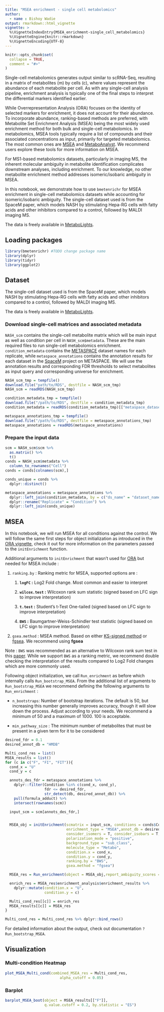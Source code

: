 ```yaml
---
title: "MSEA enrichment - single cell metabolomics"
author:
  - name : Bishoy Wadie
output: rmarkdown::html_vignette
vignette: >
  %\VignetteIndexEntry{MSEA_enrichment-single_cell_metabolomics}
  %\VignetteEngine{knitr::rmarkdown}
  %\VignetteEncoding{UTF-8}
---
```


```r
knitr::opts_chunk$set(
  collapse = TRUE,
  comment = "#>"
)
```

Single-cell metabolomics generates output similar to scRNA-Seq, resulting in a matrix of metabolites (m) by cells (c), where values represent the abundance of each metabolite per cell. As with any single-cell analysis pipeline, enrichment analysis is typically one of the final steps to interpret the differential markers identified earlier.

While Overrepresentation Analysis (ORA) focuses on the identity of selected markers for enrichment, it does not account for their abundance. To incorporate abundance, ranking-based methods are preferred, with Metabolite Set Enrichment Analysis (MSEA) being the most widely used enrichment method for both bulk and single-cell metabolomics. In metabolomics, MSEA tools typically require a list of compounds and their associated concentrations as input, primarily for targeted metabolomics. The most common ones are [MSEA](https://academic.oup.com/nar/article/38/suppl_2/W71/1101310) and [MetaboAnalyst](https://www.metaboanalyst.ca/). We recommend users explore these tools for more information on MSEA.

For MS1-based metabolomics datasets, particularly in imaging MS, the inherent molecular ambiguity in metabolite identification complicates downstream analyses, including enrichment. To our knowledge, no other metabolite enrichment method addresses isomeric/isobaric ambiguity in MSEA.

In this notebook, we demonstrate how to use `bmetenrichr` for MSEA enrichment in single-cell metabolomics datasets while accounting for isomeric/isobaric ambiguity. The single-cell dataset used is from the SpaceM paper, which models NASH by stimulating Hepa-RG cells with fatty acids and other inhibitors compared to a control, followed by MALDI imaging MS.

The data is freely available in [MetaboLights](https://www.ebi.ac.uk/metabolights/editor/MTBLS78/descriptors).

## Loading packages

```r
library(bmetenrichr) #TODO change package name
library(dplyr)
library(tidyr)
library(ggplot2)
```

## Dataset

The single-cell dataset used is from the SpaceM paper, which models NASH by stimulating Hepa-RG cells with fatty acids and other inhibitors compared to a control, followed by MALDI imaging MS.

The data is freely available in [MetaboLights](https://www.ebi.ac.uk/metabolights/editor/MTBLS78/descriptors).

### Download single-cell matrices and associated metadata

`NASH_scm` contains the single-cell metabolite matrix which will be main input as well as condition per cell in `NASH_scm$metadata`. These are the main required files to run single-cell metabolomics enrichment. `condition_metadata` contains the [METASPACE](https://metaspace2020.eu/) dataset names for each replicate, while `metaspace_annotations` contains the annotation results for each dataset in the [SpaceM](https://metaspace2020.eu/project/Rappez_2021_SpaceM?tab=datasets) project on METASPACE. We will use the annotation results and corresponding FDR thresholds to select metabolites as input query and corresponding universe for enrichment.

```r
NASH_scm_tmp = tempfile()
download.file("path/to/RDS", destfile = NASH_scm_tmp)
NASH_scm = readRDS(NASH_scm_tmp)

condition_metadata_tmp = tempfile()
download.file("/path/to/RDS", destfile = condition_metadata_tmp)
condition_metadata = readRDS(condition_metadata_tmp)[["metaspace_dataset_names"]]

metaspace_annotations_tmp = tempfile()
download.file("/path/to/RDS", destfile = metaspace_annotations_tmp)
metaspace_annotations = readRDS(metaspace_annotations)

```

### Prepare the input data

```r
scm = NASH_scm$scm %>% 
  as.matrix() %>% 
  t()
conds = NASH_scm$metadata %>%
  column_to_rownames("Cell")
conds = conds[colnames(scm),]

conds_unique = conds %>% 
  dplyr::distinct()

metaspace_annotations = metaspace_annotations %>% 
  dplyr::left_join(condition_metadata, by = c("ds_name" = "dataset_name")) %>%
  dplyr::rename("Replicate" = "Condition") %>%
  dplyr::left_join(conds_unique)

```

## MSEA

In this notebook, we will run MSEA for all conditions against the control. We will follow the same first steps for object initialization as introduced in the [ORA vignette](ORA_enrichment-single_cell_metabolomics.html), check it out for more information on the parameters passed to the `initEnrichment` function.

Additional arguments to `initEnrichment` that wasn't used for [ORA](ORA_enrichment-single_cell_metabolomics.html) but needed for MSEA include :

1.  `ranking.by` : Ranking metric for MSEA, supported options are :

    1.  **`logFC` :** Log2 Fold change. Most common and easier to interpret

    2.  **`wilcox.test` :** Wilcoxon rank sum statistic (signed based on LFC sign to improve interpretation)

    3.  **`t.test` :** Student's t-Test One-tailed (signed based on LFC sign to improve interpretation)

    4.  **`BWS` :** Baumgartner-Weiss-Schindler test statistic (signed based on LFC sign to improve interpretation)

2.  `gsea.method` : MSEA method. Based on either [KS-signed method](https://github.com/franapoli/signed-ks-test/blob/master/signed-ks-test.R) or [fgsea](https://bioconductor.org/packages/release/bioc/html/fgsea.html). We recommend using **fgsea**

Note : `BWS` was recommended as an alternative to Wilcoxon rank sum test in this [paper](https://bmcbioinformatics.biomedcentral.com/articles/10.1186/s12859-017-1674-0). While we support `BWS` as a ranking metric, we recommend double checking the interpretation of the results compared to Log2 Fold changes which are more commonly used.

Following object initialization, we call `Run_enrichment` as before which internally calls `Run_bootstrap_MSEA`. From the additional list of arguments to `Run_bootstrap_MSEA` we recommend defining the following arguments to `Run_enrichment` :

-   `n_bootstraps`: Number of bootstrap iterations. The default is 50, but increasing this number generally improves accuracy, though it will slow down the process. Adjust according to your needs. We recommend a minimum of 50 and a maximum of 1000. 100 is acceptable.

-   `min_pathway_size` : The minimum number of metabolites that must be present in a given term for it to be considered

```r
desired_fdr = 0.1
desired_annot_db = "HMDB"

Multi_cond_res = list()
MSEA_results = list()
for (c in c("F", "FI", "FIT")){
  cond_x = "U"
  cond_y = c

  annots_des_fdr = metaspace_annotations %>%
    dplyr::filter(Condition %in% c(cond_x, cond_y),
                  fdr <= desired_fdr,
                  str_detect(db, desired_annot_db)) %>%
    pull(formula_adduct) %>%
    intersect(rownames(scm))

  input_scm = scm[annots_des_fdr,]


  MSEA_obj = initEnrichment(scmatrix = input_scm, conditions = conds$Condition,
                            enrichment_type = "MSEA",annot_db = desired_annot_db,
                            consider_isomers = T, consider_isobars = T,
                            polarization_mode = "positive",
                            background_type = "sub_class",
                            molecule_type = "Metabo",
                            condition.x = cond_x,
                            condition.y = cond_y,
                            ranking.by = "BWS",
                            gsea.method = "fgsea")

  MSEA_res = Run_enrichment(object = MSEA_obj,report_ambiguity_scores = T)

  enrich_res = MSEA_res$enrichment_analysis$enrichment_results %>%
    dplyr::mutate(condition.x = "U",
                  condition.y = c)

  Multi_cond_res[[c]] = enrich_res
  MSEA_results[[c]] = MSEA_res
}

Multi_cond_res = Multi_cond_res %>% dplyr::bind_rows()
```

For detailed information about the output, check out documentation `?Run_bootstrap_MSEA`. 

## Visualization

### Multi-condition Heatmap

```r
plot_MSEA_Multi_cond(combined_MSEA_res = Multi_cond_res,
                         alpha_cutoff = 0.05)
```

### Barplot

```r
barplot_MSEA_boot(object = MSEA_results[["F"]],
                  q.value.cutoff = 0.2, by.statistic = "ES")
```



